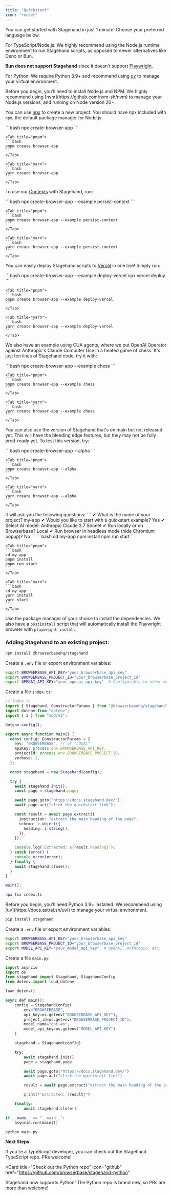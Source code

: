 ```yaml
---
title: "Quickstart"
icon: "rocket"
---
```


You can get started with Stagehand in just 1 minute! Choose your preferred language below.

<Tip>
For TypeScript/Node.js: We highly recommend using the Node.js runtime environment to run Stagehand scripts, as opposed to newer alternatives like Deno or Bun.

**Bun does not support Stagehand** since it doesn't support [Playwright](https://github.com/search?q=repo:oven-sh/bun+playwright&type=issues).

For Python: We require Python 3.9+ and recommend using [uv](https://docs.astral.sh/uv/) to manage your virtual environment.

</Tip>

<Tabs>
<Tab title="TypeScript">
	Before you begin, you'll need to install Node.js and NPM. We highly recommend using [nvm](https://github.com/nvm-sh/nvm) to manage your Node.js versions, and running on Node version 20+.

<Steps>

<Step title="Create a new project">

You can use [npx](https://docs.npmjs.com/cli/v8/commands/npx) to create a new project. You should have npx included with `npm`, the default package manager for Node.js.

<Tabs>
	<Tab title="npm">
	```bash
	npx create-browser-app
	```
	</Tab>

    <Tab title="pnpm">
    ```bash
    pnpm create browser-app
    ```
    </Tab>

    <Tab title="yarn">
    ```bash
    yarn create browser-app
    ```
    </Tab>

</Tabs>

To use our [Contexts](https://docs.browserbase.com/features/contexts) with Stagehand, run:

<Tabs>
	<Tab title="npm">
	```bash
	npx create-browser-app --example persist-context
	```
	</Tab>

    <Tab title="pnpm">
    ```bash
    pnpm create browser-app --example persist-context
    ```
    </Tab>

    <Tab title="yarn">
    ```bash
    yarn create browser-app --example persist-context
    ```
    </Tab>

</Tabs>

You can easily deploy Stagehand scripts to [Vercel](https://vercel.com/) in one line! Simply run:

<Tabs>
	<Tab title="npm">
	```bash
	npx create-browser-app --example deploy-vercel
	npx vercel deploy
	```
	</Tab>

    <Tab title="pnpm">
    ```bash
    pnpm create browser-app --example deploy-vercel
    ```
    </Tab>

    <Tab title="yarn">
    ```bash
    yarn create browser-app --example deploy-vercel
    ```
    </Tab>

</Tabs>

We also have an example using CUA agents, where we put OpenAI Operator against Anthropic's Claude Computer Use in a heated game of chess. It's just ten lines of Stagehand code, try it with:

<Tabs>
	<Tab title="npm">
	```bash
	npx create-browser-app --example chess
	```
	</Tab>

    <Tab title="pnpm">
    ```bash
    pnpm create browser-app --example chess
    ```
    </Tab>

    <Tab title="yarn">
    ```bash
    yarn create browser-app --example chess
    ```
    </Tab>

</Tabs>

You can also use the version of Stagehand that's on main but not released yet. This will have the bleeding edge features, but they may not be fully prod-ready yet. To test this version, try:

<Tabs>
	<Tab title="npm">
	```bash
	npx create-browser-app --alpha
	```
	</Tab>

    <Tab title="pnpm">
    ```bash
    pnpm create browser-app --alpha
    ```
    </Tab>

    <Tab title="yarn">
    ```bash
    yarn create browser-app --alpha
    ```
    </Tab>

</Tabs>
It will ask you the following questions:
```
✔ What is the name of your project? my-app
✔ Would you like to start with a quickstart example? Yes
✔ Select AI model: Anthropic Claude 3.7 Sonnet
✔ Run locally or on Browserbase? Local
✔ Run browser in headless mode (hide Chromium popup)?  No
```

</Step>

<Step title="Install dependencies and run the script">
<Tabs>
	<Tab title="npm">
	```bash
	cd my-app
	npm install
	npm run start
	```
	</Tab>

    <Tab title="pnpm">
    ```bash
    cd my-app
    pnpm install
    pnpm run start
    ```
    </Tab>

    <Tab title="yarn">
    ```bash
    cd my-app
    yarn install
    yarn start
    ```
    </Tab>

</Tabs>

Use the package manager of your choice to install the dependencies. We also have a `postinstall` script that will automatically install the Playwright browser with `playwright install`.

</Step>
</Steps>

### Adding Stagehand to an existing project:

<Steps>

<Step title="Install Stagehand">

```bash
npm install @browserbasehq/stagehand
```

</Step>

<Step title="Set up environment variables">

Create a `.env` file or export environment variables:

```bash
export BROWSERBASE_API_KEY="your_browserbase_api_key"
export BROWSERBASE_PROJECT_ID="your_browserbase_project_id"
export OPENAI_API_KEY="your_openai_api_key"  # Configurable to other models
```

</Step>

<Step title="Create your first script">

Create a file `index.ts`:

```typescript
// index.ts
import { Stagehand, ConstructorParams } from "@browserbasehq/stagehand";
import dotenv from "dotenv";
import { z } from "zod/v3";

dotenv.config();

export async function main() {
  const config: ConstructorParams = {
    env: "BROWSERBASE", // or "LOCAL"
    apiKey: process.env.BROWSERBASE_API_KEY,
    projectId: process.env.BROWSERBASE_PROJECT_ID,
    verbose: 1,
  };

  const stagehand = new Stagehand(config);

  try {
    await stagehand.init();
    const page = stagehand.page;

    await page.goto("https://docs.stagehand.dev/");
    await page.act("click the quickstart link");

    const result = await page.extract({
      instruction: "extract the main heading of the page",
      schema: z.object({
        heading: z.string(),
      }),
    });

    console.log(`Extracted: ${result.heading}`);
  } catch (error) {
    console.error(error);
  } finally {
    await stagehand.close();
  }
}

main();
```

</Step>

<Step title="Run the script">

```bash
npx tsx index.ts
```

</Step>
</Steps>

</Tab>

<Tab title="Python">
Before you begin, you'll need Python 3.9+ installed. We recommend using [uv](https://docs.astral.sh/uv/) to manage your virtual environment.

<Steps>
<Step title="Install Stagehand Python">

```bash
pip install stagehand
```

</Step>

<Step title="Set up environment variables">

Create a `.env` file or export environment variables:

```bash
export BROWSERBASE_API_KEY="your_browserbase_api_key"
export BROWSERBASE_PROJECT_ID="your_browserbase_project_id"
export MODEL_API_KEY="your_model_api_key"  # OpenAI, Anthropic, etc.
```

</Step>

<Step title="Create your first script">

Create a file `main.py`:

```python
import asyncio
import os
from stagehand import Stagehand, StagehandConfig
from dotenv import load_dotenv

load_dotenv()

async def main():
    config = StagehandConfig(
        env="BROWSERBASE",
        api_key=os.getenv("BROWSERBASE_API_KEY"),
        project_id=os.getenv("BROWSERBASE_PROJECT_ID"),
        model_name="gpt-4o",
        model_api_key=os.getenv("MODEL_API_KEY")
    )

    stagehand = Stagehand(config)

    try:
        await stagehand.init()
        page = stagehand.page

        await page.goto("https://docs.stagehand.dev/")
        await page.act("click the quickstart link")

        result = await page.extract("extract the main heading of the page")

        print(f"Extracted: {result}")

    finally:
        await stagehand.close()

if __name__ == "__main__":
    asyncio.run(main())
```

</Step>

<Step title="Run the script">

```bash
python main.py
```

</Step>
</Steps>

</Tab>
</Tabs>

**Next Steps**

<CardGroup cols={2}>
<Card
  title="Check out the TypeScript repo"
  icon="github"
  href="https://github.com/browserbase/stagehand"
>
  If you're a TypeScript developer, you can check out the Stagehand TypeScript repo. PRs welcome!
</Card>

<Card
  title="Check out the Python repo"
  icon="github"
  href="https://github.com/browserbase/stagehand-python"
>
  Stagehand now supports Python! The Python repo is brand new, so PRs are more than welcome!
</Card>
</CardGroup>

